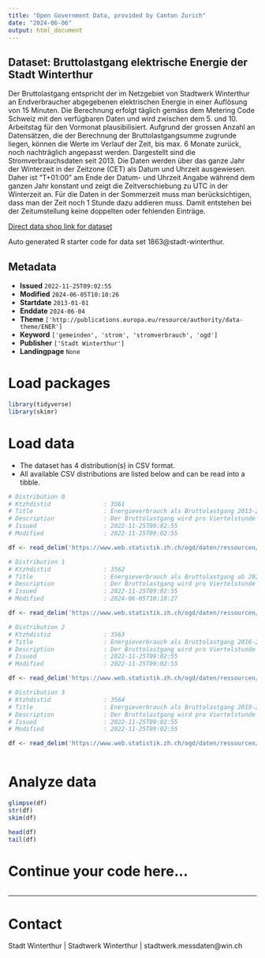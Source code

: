 ```yaml
---
title: "Open Government Data, provided by Canton Zurich"
date: "2024-06-06"
output: html_document
---
```


## Dataset: Bruttolastgang elektrische Energie der Stadt Winterthur

Der Bruttolastgang entspricht der im Netzgebiet von Stadtwerk Winterthur an Endverbraucher abgegebenen elektrischen Energie in einer Auflösung von 15 Minuten. Die Berechnung erfolgt täglich gemäss dem Metering Code Schweiz mit den verfügbaren Daten und wird zwischen dem 5. und 10. Arbeitstag für den Vormonat plausibilisiert. Aufgrund der grossen Anzahl an Datensätzen, die der Berechnung der Bruttolastgangsumme zugrunde liegen, können die Werte im Verlauf der Zeit, bis max. 6 Monate zurück, noch nachträglich angepasst werden. Dargestellt sind die Stromverbrauchsdaten seit 2013. 
Die Daten werden über das ganze Jahr der Winterzeit in der Zeitzone (CET) als Datum und Uhrzeit ausgewiesen. Daher ist "T+01:00" am Ende der Datum- und Uhrzeit Angabe während dem ganzen Jahr konstant und zeigt die Zeitverschiebung zu UTC in der Winterzeit an. Für die Daten in der Sommerzeit muss man berücksichtigen, dass man der Zeit noch 1 Stunde dazu addieren muss. Damit entstehen bei der Zeitumstellung keine doppelten oder fehlenden Einträge.

[Direct data shop link for dataset](https://www.zh.ch/de/politik-staat/statistik-daten/datenkatalog.html#/datasets/1863@stadt-winterthur)

Auto generated R starter code for data set 1863@stadt-winterthur.

## Metadata

- **Issued** `2022-11-25T09:02:55`
- **Modified** `2024-06-05T10:10:26`
- **Startdate** `2013-01-01`
- **Enddate** `2024-06-04`
- **Theme** `['http://publications.europa.eu/resource/authority/data-theme/ENER']`
- **Keyword** `['gemeinden', 'strom', 'stromverbrauch', 'ogd']`
- **Publisher** `['Stadt Winterthur']`
- **Landingpage** `None`


# Load packages

```r

library(tidyverse)
library(skimr)

```

# Load data

-   The dataset has 4 distribution(s) in CSV format.
-   All available CSV distributions are listed below and can be read into a tibble.

```r

# Distribution 0
# Ktzhdistid               : 3561
# Title                    : Energieverbrauch als Bruttolastgang 2013-2015
# Description              : Der Bruttolastgang wird pro Viertelstunde in Kilowattstunden zusammengefasst.
# Issued                   : 2022-11-25T09:02:55
# Modified                 : 2022-11-25T09:02:55

df <- read_delim('https://www.web.statistik.zh.ch/ogd/daten/ressourcen/KTZH_00001863_00003561.csv')

# Distribution 1
# Ktzhdistid               : 3562
# Title                    : Energieverbrauch als Bruttolastgang ab 2022
# Description              : Der Bruttolastgang wird pro Viertelstunde in Kilowattstunden zusammengefasst.
# Issued                   : 2022-11-25T09:02:55
# Modified                 : 2024-06-05T10:10:27

df <- read_delim('https://www.web.statistik.zh.ch/ogd/daten/ressourcen/KTZH_00001863_00003562.csv')

# Distribution 2
# Ktzhdistid               : 3563
# Title                    : Energieverbrauch als Bruttolastgang 2016-2018
# Description              : Der Bruttolastgang wird pro Viertelstunde in Kilowattstunden zusammengefasst.
# Issued                   : 2022-11-25T09:02:55
# Modified                 : 2022-11-25T09:02:55

df <- read_delim('https://www.web.statistik.zh.ch/ogd/daten/ressourcen/KTZH_00001863_00003563.csv')

# Distribution 3
# Ktzhdistid               : 3564
# Title                    : Energieverbrauch als Bruttolastgang 2019-2021
# Description              : Der Bruttolastgang wird pro Viertelstunde in Kilowattstunden zusammengefasst.
# Issued                   : 2022-11-25T09:02:55
# Modified                 : 2022-11-25T09:02:55

df <- read_delim('https://www.web.statistik.zh.ch/ogd/daten/ressourcen/KTZH_00001863_00003564.csv')



```

# Analyze data

```r

glimpse(df)
str(df)
skim(df)

head(df)
tail(df)

```

# Continue your code here...

```r

```

------------------------------------------------------------------------

# Contact

Stadt Winterthur | Stadtwerk Winterthur | stadtwerk.messdaten@win.ch
